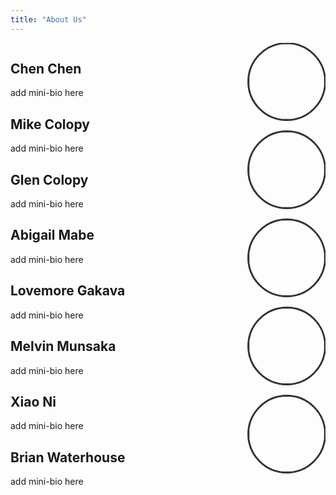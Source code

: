 ```yaml
---
title: "About Us"
---
```

::: {.columns}
::: {.column width="70%"}
## Chen Chen

add mini-bio here

## Mike Colopy

add mini-bio here

## Glen Colopy

add mini-bio here

## Abigail Mabe

add mini-bio here

## Lovemore Gakava

add mini-bio here

## Melvin Munsaka

add mini-bio here

## Xiao Ni

add mini-bio here

## Brian Waterhouse

add mini-bio here
:::

::: {.column width="30%"}
<img src="images/chen_headshot.jpg" width="120px" height="120px" 
      style="border-radius: 70%; object-fit: cover; object-position: 50% 50%; margin-left: 20px; margin-top: -15px;
            border: 3px solid #333; margin-bottom: 30px;">
<br>
<img src="images/mike_headshot.jpg" width="120px" height="120px" 
      style="border-radius: 70%; object-fit: cover; object-position: 50% 24%; margin-left: 20px; margin-top: -15px;
            border: 3px solid #333; margin-bottom: 30px;">
<br>
<img src="images/glen_headshot.jpg" width="120px" height="120px" 
      style="border-radius: 70%; object-fit: cover; object-position: 50% 24%; margin-left: 20px; margin-top: -15px;
            border: 3px solid #333; margin-bottom: 30px;">
<br>
<img src="images/abigail_headshot.jpg" width="120px" height="120px" 
      style="border-radius: 70%; object-fit: cover; object-position: 50% 32%; margin-left: 20px; margin-top: -15px;
            border: 3px solid #333; margin-bottom: 30px;">
<br>
<img src="images/lg_headshot.png" width="120px" height="120px" 
      style="border-radius: 70%; object-fit: cover; object-position: 50% 50%; margin-left: 20px; margin-top: -15px;
            border: 3px solid #333; margin-bottom: 30px;">
:::
:::
